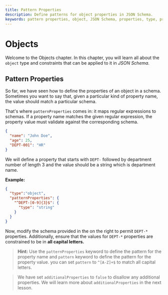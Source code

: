 ```yaml
---
title: Pattern Properties
description: Define patterns for object properties in JSON Schema.
keywords: pattern properties, object, JSON Schema, properties, type, properties, required, properties, object
---
```



# Objects
Welcome to the Objects chapter. In this chapter, you will learn all about the `object` type and constraints that can be applied to it in *JSON Schema*.

## Pattern Properties

So far, we have seen how to define the properties of an object in a schema. Sometimes you want to say that, given a particular kind of property name, the value should match a particular schema. 

That's where `patternProperties` comes in: it maps regular expressions to schemas. If a property name matches the given regular expression, the property value must validate against the corresponding schema.


```json highlightLineStart={4}
{
  "name": "John Doe",
  "age": 25,
  "DEPT-001": "HR"
}
```

We will define a property that starts with `DEPT-` followed by department number of length 3 and the value should be a string which is department name. 

**Example:**
```json
{
  "type":"object",
  "patternProperties": {
    "^DEPT-[0-9]{3}$": {
      "type": "string"
    }
  }
}
```

Now, modify the schema provided in the <SideEditorLink/> on the right to permit `DEPT-*` properties. Additionally, ensure that the values for `DEPT-*` properties are constrained to be in **all capital letters.**

> **Hint:** Use the `patternProperties` keyword to define the pattern for the property name and `pattern` keyword to define the pattern for the property value. you can set `pattern` to `^[A-Z]+$` to match all capital letters.

> We have set `additionalProperties` to `false` to disallow any additional properties. We will learn more about `additionalProperties` in the next lesson.